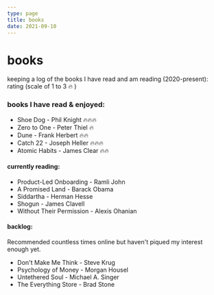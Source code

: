 ```yaml
---
type: page
title: books
date: 2021-09-10
---
```


# books

keeping a log of the books I have read and am reading (2020-present): \
rating (scale of 1 to 3 🔥   )

### books I have read & enjoyed:
- Shoe Dog - Phil Knight 🔥🔥🔥
- Zero to One - Peter Thiel 🔥
- Dune - Frank Herbert 🔥🔥
- Catch 22 - Joseph Heller 🔥🔥🔥
- Atomic Habits - James Clear 🔥🔥


#### currently reading:
- Product-Led Onboarding - Ramli John 
- A Promised Land - Barack Obama 
- Siddartha - Herman Hesse
- Shogun - James Clavell
- Without Their Permission - Alexis Ohanian

#### backlog:
Recommended countless times online but haven't piqued my interest enough yet.

- Don't Make Me Think - Steve Krug
- Psychology of Money - Morgan Housel
- Untethered Soul - Michael A. Singer
- The Everything Store - Brad Stone